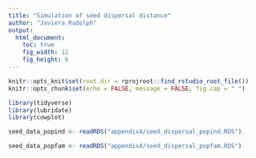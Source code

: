 ```yaml
---
title: "Simulation of seed dispersal distance"
author: "Javiera Rudolph"
output: 
  html_document:
    toc: true
    fig_width: 12
    fig_height: 6
---
```


```r
knitr::opts_knit$set(root.dir = rprojroot::find_rstudio_root_file())
knitr::opts_chunk$set(echo = FALSE, message = FALSE, fig.cap = " ")

```

```r
library(tidyverse)
library(lubridate)
library(cowplot)
```

```r
seed_data_popind <- readRDS("appendixA/seed_dispersal_popind.RDS")

seed_data_popfam <- readRDS("appendixA/seed_dispersal_popfam.RDS")

```

